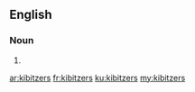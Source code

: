 ==English==

===Noun===
{{head|en|noun plural form}}

# {{plural of|kibitzer|lang=en}}

[[ar:kibitzers]]
[[fr:kibitzers]]
[[ku:kibitzers]]
[[my:kibitzers]]